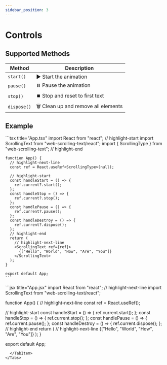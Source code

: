 ```yaml
---
sidebar_position: 3
---
```


# Controls

## Supported Methods

| Method      | Description                         |
| ----------- | ----------------------------------- |
| `start()`   | ▶️ Start the animation              |
| `pause()`   | ⏸️ Pause the animation              |
| `stop()`    | ⏹️ Stop and reset to first text     |
| `dispose()` | 🗑️ Clean up and remove all elements |

## Example

<Tabs groupId="language">
  <TabItem value="typescript" label="Typescript" default>
    ```tsx title="App.tsx"
    import React from "react";
    // highlight-start
    import ScrollingText from "web-scrolling-text/react";
    import { ScrollingType } from "web-scrolling-text";
    // highlight-end

    function App() {
      // highlight-next-line
      const ref = React.useRef<ScrollingType>(null);

      // highlight-start
      const handleStart = () => {
        ref.current?.start();
      };
      const handleStop = () => {
        ref.current?.stop();
      };
      const handlePause = () => {
        ref.current?.pause();
      };
      const handleDestroy = () => {
        ref.current?.dispose();
      };
      // highlight-end
      return (
        // highlight-next-line
        <ScrollingText ref={ref}>
          {["Hello", "World", "How", "Are", "You"]}
        </ScrollingText>
      );
    }

    export default App;
    ```
  </TabItem>

  <TabItem value="javascript" label="Javascript">
```jsx title="App.jsx"
import React from "react";
// highlight-next-line
import ScrollingText from "web-scrolling-text/react";

function App() {
  // highlight-next-line
  const ref = React.useRef();

// highlight-start
  const handleStart = () => {
    ref.current.start();
  };
  const handleStop = () => {
    ref.current.stop();
  };
  const handlePause = () => {
    ref.current.pause();
  };
  const handleDestroy = () => {
    ref.current.dispose();
  };
  // highlight-end
  return (
    // highlight-next-line
    <ScrollingText ref={ref}>
      {["Hello", "World", "How", "Are", "You"]}
    </ScrollingText>
  );
}

export default App;
```
  </TabItem>
</Tabs>


